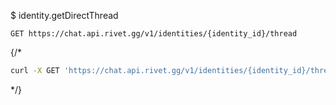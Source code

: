 $ identity.getDirectThread
```
GET https://chat.api.rivet.gg/v1/identities/{identity_id}/thread
```


{/*<RequestExample>
```bash curl
curl -X GET 'https://chat.api.rivet.gg/v1/identities/{identity_id}/thread'
```
</RequestExample>*/}
